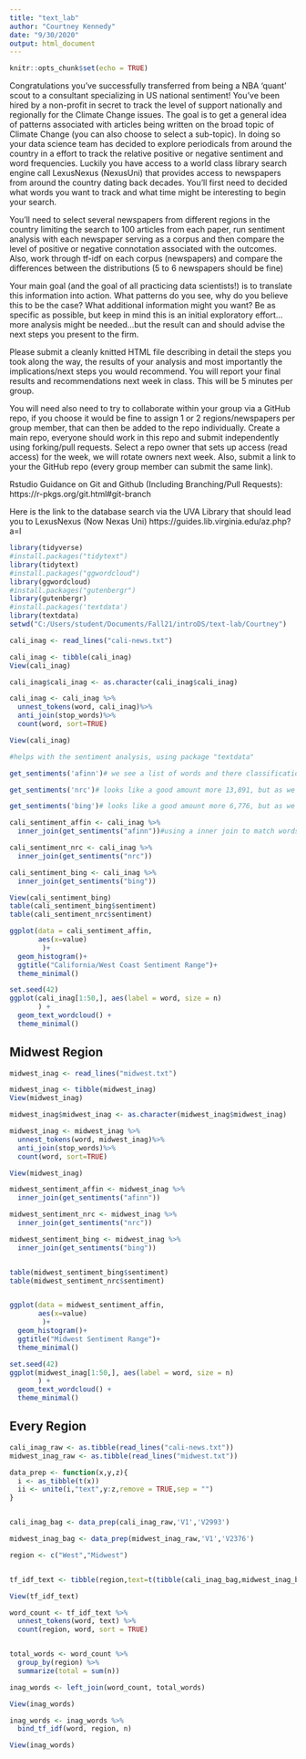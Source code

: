 ```yaml
---
title: "text_lab"
author: "Courtney Kennedy"
date: "9/30/2020"
output: html_document
---
```


```r
knitr::opts_chunk$set(echo = TRUE)
```

Congratulations you've successfully transferred from being a NBA 'quant' scout to a consultant specializing in US national sentiment! You've been hired by a non-profit in secret to track the level of support nationally and regionally for the Climate Change issues. The goal is to get a general idea of patterns associated with articles being written on the broad topic of Climate Change (you can also choose to select a sub-topic). In doing so your data science team has decided to explore periodicals from around the country in a effort to track the relative positive or negative sentiment and word frequencies. Luckily you have access to a world class library search engine call LexusNexus (NexusUni) that provides access to newspapers from around the country dating back decades. You'll first need to decided what words you want to track and what time might be interesting to begin your search. 

You'll need to select several newspapers from different regions in the country limiting the search to 100 articles from each paper, run sentiment analysis with each newspaper serving as a corpus and then compare the level of positive or negative connotation associated with the outcomes. Also, work through tf-idf on each corpus (newspapers) and compare the differences between the distributions (5 to 6 newspapers should be fine)

Your main goal (and the goal of all practicing data scientists!) is to translate this information into action. What patterns do you see, why do you believe this to be the case? What additional information might you want? Be as specific as possible, but keep in mind this is an initial exploratory effort...more analysis might be needed...but the result can and should advise the next steps you present to the firm. 


Please submit a cleanly knitted HTML file describing in detail the steps you 
took along the way, the results of your analysis and most importantly the implications/next steps you would recommend.  You will report your final 
results and recommendations next week in class. This will be 5 minutes per group. 

You will need also need to try to collaborate within your group via a GitHub repo, if you choose it would be fine to assign 1 or 2 regions/newspapers per group member, that can then be added to the repo individually. Create a main repo, everyone should work in this repo and submit independently using forking/pull requests. Select a repo owner that sets up access (read access) for the week, we will rotate owners next week. 
Also, submit a link to your the GitHub repo (every group member can submit the same link). 


Rstudio Guidance on Git and Github (Including Branching/Pull Requests): https://r-pkgs.org/git.html#git-branch


Here is the link to the database search via the UVA Library that should lead you to LexusNexus (Now Nexas Uni)
https://guides.lib.virginia.edu/az.php?a=l

```r
library(tidyverse)
#install.packages("tidytext")
library(tidytext)
#install.packages("ggwordcloud")
library(ggwordcloud)
#install.packages("gutenbergr") 
library(gutenbergr)
#install.packages('textdata')
library(textdata)
setwd("C:/Users/student/Documents/Fall21/introDS/text-lab/Courtney")
```


```r
cali_inag <- read_lines("cali-news.txt")

cali_inag <- tibble(cali_inag)
View(cali_inag)

cali_inag$cali_inag <- as.character(cali_inag$cali_inag)

cali_inag <- cali_inag %>%
  unnest_tokens(word, cali_inag)%>%
  anti_join(stop_words)%>% 
  count(word, sort=TRUE)

View(cali_inag)
```
```r
#helps with the sentiment analysis, using package "textdata"

get_sentiments('afinn')# we see a list of words and there classification, 2,467 - not really that many overall. 

get_sentiments('nrc')# looks like a good amount more 13,891, but as we can see words are classified in several different categories. 

get_sentiments('bing')# looks like a good amount more 6,776, but as we can see just negative and positive. 
```


```r
cali_sentiment_affin <- cali_inag %>%
  inner_join(get_sentiments("afinn"))#using a inner join to match words and add the sentiment variable

cali_sentiment_nrc <- cali_inag %>%
  inner_join(get_sentiments("nrc"))

cali_sentiment_bing <- cali_inag %>%
  inner_join(get_sentiments("bing"))

View(cali_sentiment_bing)
table(cali_sentiment_bing$sentiment)
table(cali_sentiment_nrc$sentiment)

ggplot(data = cali_sentiment_affin, 
       aes(x=value)
        )+
  geom_histogram()+
  ggtitle("California/West Coast Sentiment Range")+
  theme_minimal()

set.seed(42)
ggplot(cali_inag[1:50,], aes(label = word, size = n)
       ) +
  geom_text_wordcloud() +
  theme_minimal()
```
## Midwest Region 

```r
midwest_inag <- read_lines("midwest.txt")

midwest_inag <- tibble(midwest_inag)
View(midwest_inag)

midwest_inag$midwest_inag <- as.character(midwest_inag$midwest_inag)

midwest_inag <- midwest_inag %>%
  unnest_tokens(word, midwest_inag)%>%
  anti_join(stop_words)%>% 
  count(word, sort=TRUE)

View(midwest_inag)
```
```r
midwest_sentiment_affin <- midwest_inag %>%
  inner_join(get_sentiments("afinn"))

midwest_sentiment_nrc <- midwest_inag %>%
  inner_join(get_sentiments("nrc"))

midwest_sentiment_bing <- midwest_inag %>%
  inner_join(get_sentiments("bing"))


table(midwest_sentiment_bing$sentiment)
table(midwest_sentiment_nrc$sentiment)


ggplot(data = midwest_sentiment_affin, 
       aes(x=value)
        )+
  geom_histogram()+
  ggtitle("Midwest Sentiment Range")+
  theme_minimal()

set.seed(42)
ggplot(midwest_inag[1:50,], aes(label = word, size = n)
       ) +
  geom_text_wordcloud() +
  theme_minimal()
```
## Every Region 

```r
cali_inag_raw <- as.tibble(read_lines("cali-news.txt"))
midwest_inag_raw <- as.tibble(read_lines("midwest.txt"))

data_prep <- function(x,y,z){
  i <- as_tibble(t(x))
  ii <- unite(i,"text",y:z,remove = TRUE,sep = "")
}


cali_inag_bag <- data_prep(cali_inag_raw,'V1','V2993')

midwest_inag_bag <- data_prep(midwest_inag_raw,'V1','V2376')

region <- c("West","Midwest")


tf_idf_text <- tibble(region,text=t(tibble(cali_inag_bag,midwest_inag_bag,.name_repair = "universal")))

View(tf_idf_text)

word_count <- tf_idf_text %>%
  unnest_tokens(word, text) %>%
  count(region, word, sort = TRUE)


total_words <- word_count %>% 
  group_by(region) %>% 
  summarize(total = sum(n))

inag_words <- left_join(word_count, total_words)

View(inag_words)

inag_words <- inag_words %>%
  bind_tf_idf(word, region, n)

View(inag_words)

```


